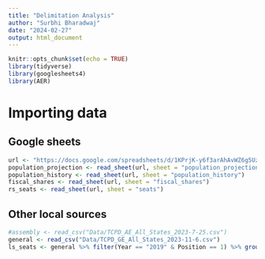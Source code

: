 ```yaml
---
title: "Delimitation Analysis"
author: "Surbhi Bharadwaj"
date: "2024-02-27"
output: html_document
---
```


```r
knitr::opts_chunk$set(echo = TRUE)
library(tidyverse)
library(googlesheets4)
library(AER)
```

# Importing data
## Google sheets
```r
url <- "https://docs.google.com/spreadsheets/d/1KPrjK-y6f3arAhAvWZ6g5Uz6PglPIozd5dn4BqTBfnY/edit#gid=1979699733"
population_projection <- read_sheet(url, sheet = "population_projection")
population_history <- read_sheet(url, sheet = "population_history")
fiscal_shares <- read_sheet(url, sheet = "fiscal_shares")
rs_seats <- read_sheet(url, sheet = "seats") 
```

## Other local sources
```r
#assembly <- read_csv("Data/TCPD_AE_All_States_2023-7-25.csv")
general <- read_csv("Data/TCPD_GE_All_States_2023-11-6.csv")
ls_seats <- general %>% filter(Year == "2019" & Position == 1) %>% group_by(State_Name) %>% summarise(n = n())
```

